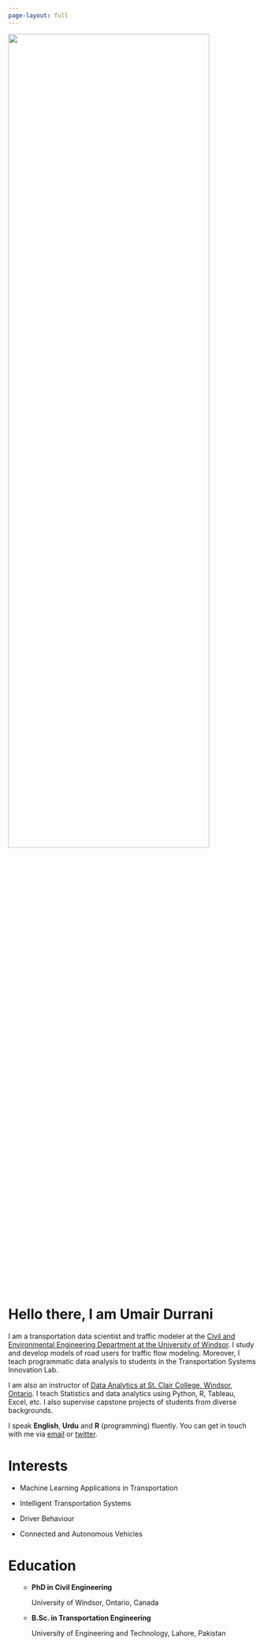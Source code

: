 ```yaml
---
page-layout: full
---
```


<!-- Nothing else to see here -->


::: {.grid}

::: {.g-col-12 .g-col-md-6}
<img src=umair-profile2.jpg  width="90%" height="65%">
:::

::: {.g-col-12 .g-col-md-6 #about-me-text}
<!-- # <span style="color:#1296e3">Hello there, I am Umair Durrani.</span> -->

# Hello there, I am Umair Durrani

I am a transportation data scientist and traffic modeler at the [Civil and Environmental Engineering Department at the University of Windsor](https://www.uwindsor.ca/engineering/civil/). I study and develop models of road users for traffic flow modeling. Moreover, I teach programmatic data analysis to students in the Transportation Systems Innovation Lab.

I am also an instructor of [Data Analytics at St. Clair College, Windsor, Ontario](https://www.stclaircollege.ca/programs/data-analytics-business). I teach Statistics and data analytics using Python, R, Tableau, Excel, etc. I also supervise capstone projects of students from diverse backgrounds.

I speak **English**, **Urdu** and **R** (programming) fluently. You can get in touch with me via [email](mailto:umairdurrani@outlook.com) or [twitter](https://twitter.com/umairdurrani87).

:::


::: {.g-col-12 .g-col-md-5 .g-start-md-2}
<!-- # <span style="color:#1296e3">Interests</span> -->
# Interests

-   Machine Learning Applications in Transportation  

-   Intelligent Transportation Systems

-   Driver Behaviour

-   Connected and Autonomous Vehicles  

:::

::: {.g-col-12 .g-col-md-5}
<!-- # <span style="color:#1296e3">Education</span> -->
# Education

<ul>

-   **PhD in Civil Engineering** <br>

    <p class="grad-location">

    University of Windsor, Ontario, Canada

    </p>


-   **B.Sc. in Transportation Engineering** <br>

    <p class="grad-location">

    University of Engineering and Technology, Lahore, Pakistan

    </p>

</ul>

:::


:::